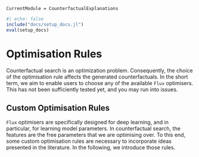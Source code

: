 ```@meta
CurrentModule = CounterfactualExplanations 
```

```julia
#| echo: false
include("docs/setup_docs.jl")
eval(setup_docs)
```

# Optimisation Rules

Counterfactual search is an optimization problem. Consequently, the choice of the optimisation rule affects the generated counterfactuals. In the short term, we aim to enable users to choose any of the available `Flux` optimisers. This has not been sufficiently tested yet, and you may run into issues. 

## Custom Optimisation Rules

`Flux` optimisers are specifically designed for deep learning, and in particular, for learning model parameters. In counterfactual search, the features are the free parameters that we are optimising over. To this end, some custom optimisation rules are necessary to incorporate ideas presented in the literature. In the following, we introduce those rules.